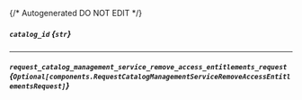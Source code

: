 {/* Autogenerated DO NOT EDIT  */}

##### `catalog_id` *{`str`}*

---
##### `request_catalog_management_service_remove_access_entitlements_request` *{`Optional[components.RequestCatalogManagementServiceRemoveAccessEntitlementsRequest]`}*
<Collapsible openLabel={Labels.showProperties} closeLabel={Labels.hideProperties}>
    <RequestCatalogManagementServiceRemoveAccessEntitlementsRequest/>
</Collapsible>



